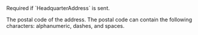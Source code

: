   

<ParamField body="PostalCode" type="string" >  
<MaxLength255Characters />
Required if `HeadquarterAddress` is sent.

The postal code of the address. The postal code can contain the following characters: alphanumeric, dashes, and spaces.
</ParamField>